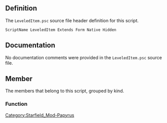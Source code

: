 {{Script_Object_Summary
| title = LeveledItem
| name = [[SFM:Script-LeveledItem|LeveledItem]]
| extends = [[SFM:Script-Form|Form]] → [[SFM:Script-ScriptObject|ScriptObject]]
| flags = Native, Hidden
}}


== Definition ==
The <code>LeveledItem.psc</code> source file header definition for this script.

<source lang="papyrus">
ScriptName LeveledItem Extends Form Native Hidden
</source>


== Documentation ==
No documentation comments were provided in the <code>LeveledItem.psc</code> source file.


== Member ==
The members that belong to this script, grouped by kind.

=== Function ===
{{Script_Object_Member_Summary
| title = AddForm
| script = [[SFM:Script-LeveledItem|LeveledItem]]
| name = [[SFM:Script-LeveledItem/AddForm|AddForm]]
| kind = Function
| flags = Native
| parameters = Form apForm, int aiLevel, int aiCount
| documentation = Adds the given count of the given form to the under the given level in this leveled list
}}

{{Script_Object_Member_Summary
| title = Revert
| script = [[SFM:Script-LeveledItem|LeveledItem]]
| name = [[SFM:Script-LeveledItem/Revert|Revert]]
| kind = Function
| flags = Native
| documentation = Removes all script added forms from this leveled list
}}


[[Category:Starfield_Mod-Papyrus]]
